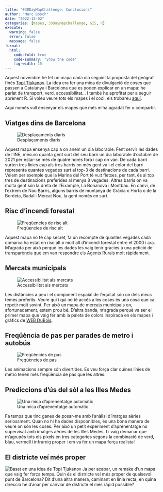 ```yaml
---
title: "#30DayMapChallenge: Conclusions"
author: "Marc Bosch"
date: "2022-12-02"
categories: [mapes, 30DayMapChallenge, GIS, R]
execute:
  warning: false
  error: false
  message: false
format:
  html: 
    code-fold: true
    code-summary: "Show the code"
    fig-width: 15
---
```


Aquest novembre he fet un mapa cada dia seguint la proposta del geògraf finès [Topi Tjukanov](https://tjukanov.org/). La idea era fer una mica de divulgació de coses que passen a Catalunya i Barcelona que es poden explicar en un mapa: he parlat de transport, verd, accessibilitat... I també he aprofitat per a seguir aprenent R. Si voleu veure tots els mapes i el codi, els trobareu [aquí](https://github.com/marcboschmatas/30DayMapChallenge2022).

Aquí només vull ensenyar els mapes que més m'ha agradat fer o compartir.


## Viatges dins de Barcelona

![Desplaçaments diaris](https://github.com/marcboschmatas/30DayMapChallenge2022/blob/main/plots/06_network.png?raw=true)


Aquest mapa ensenya cap a on anem un dia laborable. Fent servir les dades de l'INE, mesuro quanta gent surt del seu barri un dia laborable d'octubre de 2021 per estar-se més de quatre hores fora i cap on van. De cada barri surten tres línies cap als tres barris on més gent va i el color del barri representa quantes vegades surt al top-3 de destinacions de cada barri. Veiem per exemple que la Marina del Port té vuit fletxes, per tant, és al top tres de destinacions preferides al menys 8 vegades.
Altres barris on va molta gent són la dreta de l'Eixample, La Bonanova i Montbau. En canvi, de l'extrem de Nou Barris, alguns barris de muntanya de Gràcia o Horta o de la Bordeta, Badal i Mercat Nou, la gent només en surt.


## Risc d'incendi forestal

![Freqüencies de risc alt](https://github.com/marcboschmatas/30DayMapChallenge2022/blob/main/plots/11_red.png?raw=true)

Aquest mapa no té cap secret, fa un recompte de quantes vegades cada comarca ha estat en risc alt o molt alt d'incendi forestal entre el 2000 i ara. M'agrada per això perquè les dades les vaig tenir gràcies a una petició de transparència que em van respondre els Agents Rurals molt ràpidament.


## Mercats municipals

![Accessibilitat als mercats](https://github.com/marcboschmatas/30DayMapChallenge2022/blob/main/plots/15_food.png?raw=true)

Les distàncies a peu i el component espaial de l'equitat són un dels meus temes preferits. Veure qui i qui no té accés a les coses és una cosa que cal repetir molt sovint. Per això un mapa de mercats municipals on, afortunadament, estem prou bé. D'altra banda, m'agrada perquè va ser el primer mapa que vaig fer amb la paleta de colors inspirada en els mapes i gràfics de [WEB DuBois](https://external-content.duckduckgo.com/iu/?u=https%3A%2F%2Fstaticweb.usafacts.org%2Fmedia%2Fimages%2Fservice-pnp-ppmsca-33900-33900v.width-800.jpg&f=1&nofb=1&ipt=5dbb7a0a99c07bcba6d0b7f7ee02ed992cbd587fcb3e4c470bd44039b09054d0&ipo=images).


## Freqüència de pas per parades de metro i autobús

![Freqüències de pas](https://github.com/marcboschmatas/30DayMapChallenge2022/blob/main/plots/23_movement.gif?raw=true)


Les animacions sempre són divertides. Es veu força clar quines línies de metro tenen més freqüència de pas que les altres.


## Prediccions d'ús del sòl a les Illes Medes

![Una mica d'aprenentatge automàtic](https://github.com/marcboschmatas/30DayMapChallenge2022/blob/main/plots/26_islands.png?raw=true)


Fa temps que tinc ganes de posar-me amb l'anàlisi d'imatges aèries seriosament. Quan no hi ha dades dispoonibles, és una bona manera de veure on són les coses. Per això un petit experiment d'aprenentatge no supervisat amb imatges aèries de les Illes Medes. Li vaig demanar que m'agrupés tots els píxels en tres categories segons la combinació de verd, blau, vermell i infraroig proper i em va fer un mapa força realista!


## El districte veí més proper

![Basat en una idea de Topi Tjukanov](https://github.com/marcboschmatas/30DayMapChallenge2022/blob/main/plots/30_remix.png?raw=true)
Ja per acabar, un remake d'un mapa que vaig fer força temps. Quin és el districte veí més proper de qualsevol punt de Barcelona? Dit d'una altra manera, caminant en línia recta, en quina direcció he d'anar per canviar de districte el més ràpid possible?





